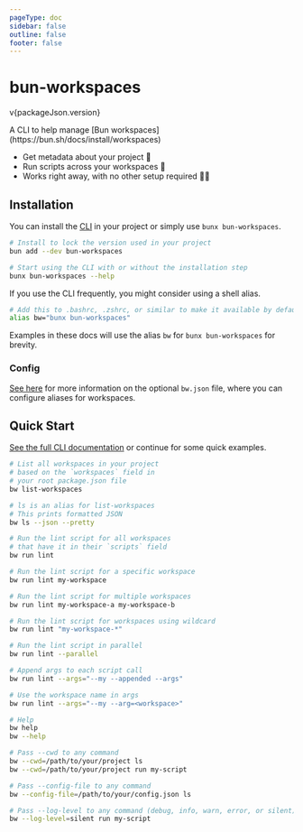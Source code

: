 ```yaml
---
pageType: doc
sidebar: false
outline: false
footer: false
---
```



<Bwunster />

<NormalizeIndex />

<h1 className="home-title">bun-workspaces</h1>
<p className="home-version">v{packageJson.version}</p>

<div className="home-subtitle">
  A CLI to help manage [Bun workspaces](https://bun.sh/docs/install/workspaces)
</div>
<div className="home-list-container">
  <ul className="home-list">
    <li>Get metadata about your project 🤖</li>
    <li>Run scripts across your workspaces 🧾</li>
    <li>Works right away, with no other setup required 🍔🍴</li>
  </ul>
</div>

## Installation

You can install the [CLI](/cli) in your project or simply use `bunx bun-workspaces`.

```bash
# Install to lock the version used in your project
bun add --dev bun-workspaces

# Start using the CLI with or without the installation step
bunx bun-workspaces --help
```

If you use the CLI frequently, you might consider using a shell alias.

```bash
# Add this to .bashrc, .zshrc, or similar to make it available by default in your shell
alias bw="bunx bun-workspaces"
```

Examples in these docs will use the alias `bw` for `bunx bun-workspaces` for brevity.

### Config

[See here](/config) for more information on the optional `bw.json` file, where you can
configure aliases for workspaces.

## Quick Start

[See the full CLI documentation](/cli) or continue for some quick examples.

```bash
# List all workspaces in your project
# based on the `workspaces` field in
# your root package.json file
bw list-workspaces

# ls is an alias for list-workspaces
# This prints formatted JSON
bw ls --json --pretty

# Run the lint script for all workspaces
# that have it in their `scripts` field
bw run lint

# Run the lint script for a specific workspace
bw run lint my-workspace

# Run the lint script for multiple workspaces
bw run lint my-workspace-a my-workspace-b

# Run the lint script for workspaces using wildcard
bw run lint "my-workspace-*"

# Run the lint script in parallel
bw run lint --parallel

# Append args to each script call
bw run lint --args="--my --appended --args"

# Use the workspace name in args
bw run lint --args="--my --arg=<workspace>"

# Help
bw help
bw --help

# Pass --cwd to any command
bw --cwd=/path/to/your/project ls
bw --cwd=/path/to/your/project run my-script

# Pass --config-file to any command
bw --config-file=/path/to/your/config.json ls

# Pass --log-level to any command (debug, info, warn, error, or silent)
bw --log-level=silent run my-script
```
